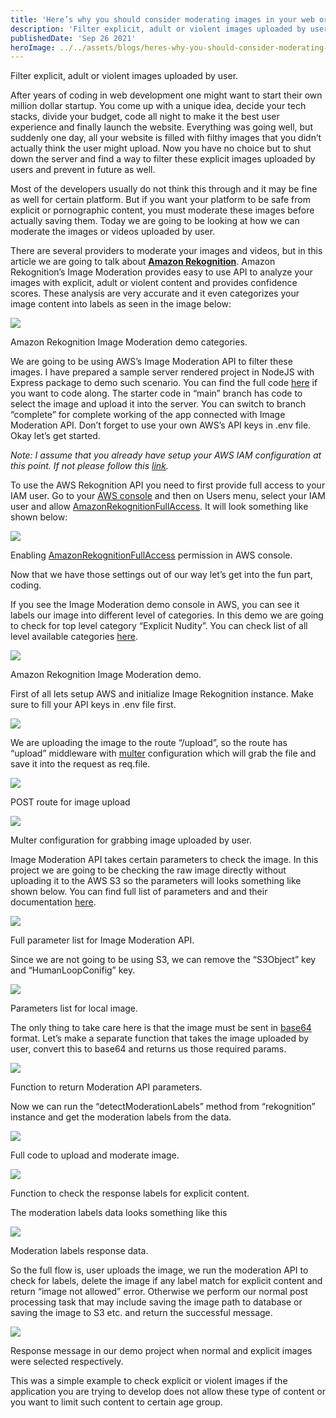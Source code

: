 ```yaml
---
title: 'Here’s why you should consider moderating images in your web or mobile application.'
description: 'Filter explicit, adult or violent images uploaded by user.'
publishedDate: 'Sep 26 2021'
heroImage: ../../assets/blogs/heres-why-you-should-consider-moderating-your-images-in-web-or-mobile-application.jpg
---
```

Filter explicit, adult or violent images uploaded by user.

After years of coding in web development one might want to start their own million dollar startup. You come up with a unique idea, decide your tech stacks, divide your budget, code all night to make it the best user experience and finally launch the website. Everything was going well, but suddenly one day, all your website is filled with filthy images that you didn’t actually think the user might upload. Now you have no choice but to shut down the server and find a way to filter these explicit images uploaded by users and prevent in future as well.

Most of the developers usually do not think this through and it may be fine as well for certain platform. But if you want your platform to be safe from explicit or pornographic content, you must moderate these images before actually saving them. Today we are going to be looking at how we can moderate the images or videos uploaded by user.

There are several providers to moderate your images and videos, but in this article we are going to talk about [**Amazon Rekognition**](https://aws.amazon.com/rekognition/). Amazon Rekognition’s Image Moderation provides easy to use API to analyze your images with explicit, adult or violent content and provides confidence scores. These analysis are very accurate and it even categorizes your image content into labels as seen in the image below:

<img src="https://cdn.hashnode.com/res/hashnode/image/upload/v1640438638321/3lZXI4io_.png" />

Amazon Rekognition Image Moderation demo categories.

We are going to be using AWS’s Image Moderation API to filter these images. I have prepared a sample server rendered project in NodeJS with Express package to demo such scenario. You can find the full code [here](https://github.com/niraj-khatiwada/Image-Moderation) if you want to code along. The starter code in “main” branch has code to select the image and upload it into the server. You can switch to branch “complete” for complete working of the app connected with Image Moderation API. Don’t forget to use your own AWS’s API keys in .env file. Okay let’s get started.

*Note: I assume that you already have setup your AWS IAM configuration at this point. If not please follow this* [*link*](https://docs.aws.amazon.com/IAM/latest/UserGuide/id_users_create.html)*.*

To use the AWS Rekognition API you need to first provide full access to your IAM user. Go to your [AWS console](https://console.aws.amazon.com/iam/home) and then on Users menu, select your IAM user and allow [AmazonRekognitionFullAccess](https://docs.aws.amazon.com/rekognition/latest/dg/security-iam.html). It will look something like shown below:

<img src="https://cdn.hashnode.com/res/hashnode/image/upload/v1640438639878/2RFvePoUS.png" />

Enabling [AmazonRekognitionFullAccess](https://docs.aws.amazon.com/rekognition/latest/dg/security-iam.html) permission in AWS console.

Now that we have those settings out of our way let’s get into the fun part, coding.

If you see the Image Moderation demo console in AWS, you can see it labels our image into different level of categories. In this demo we are going to check for top level category “Explicit Nudity”. You can check list of all level available categories [here](https://docs.aws.amazon.com/rekognition/latest/dg/moderation.html).

<img src="https://cdn.hashnode.com/res/hashnode/image/upload/v1640438641630/Rjv-CcCNi.png" />

Amazon Rekognition Image Moderation demo.

First of all lets setup AWS and initialize Image Rekognition instance. Make sure to fill your API keys in .env file first.

<img src="https://cdn.hashnode.com/res/hashnode/image/upload/v1640438643425/E-RWCGmYt.png" />

We are uploading the image to the route “/upload”, so the route has “upload” middleware with [multer](https://www.npmjs.com/package/multer) configuration which will grab the file and save it into the request as req.file.

<img src="https://cdn.hashnode.com/res/hashnode/image/upload/v1640438645211/ERs6oztdR.png" />

POST route for image upload

<img src="https://cdn.hashnode.com/res/hashnode/image/upload/v1640438647007/V46KmvHN5.png" />

Multer configuration for grabbing image uploaded by user.

Image Moderation API takes certain parameters to check the image. In this project we are going to be checking the raw image directly without uploading it to the AWS S3 so the parameters will looks something like shown below. You can find full list of parameters and and their documentation [here](https://docs.aws.amazon.com/AWSJavaScriptSDK/latest/AWS/Rekognition.html#detectModerationLabels-property).

<img src="https://cdn.hashnode.com/res/hashnode/image/upload/v1640438648825/YY_PjgqYM.png" />

Full parameter list for Image Moderation API.

Since we are not going to be using S3, we can remove the “S3Object” key and “HumanLoopConifig” key.

<img src="https://cdn.hashnode.com/res/hashnode/image/upload/v1640438650503/jSHWbzVro.png" />

Parameters list for local image.

The only thing to take care here is that the image must be sent in [base64](https://nodejs.org/api/buffer.html) format. Let’s make a separate function that takes the image uploaded by user, convert this to base64 and returns us those required params.

<img src="https://cdn.hashnode.com/res/hashnode/image/upload/v1640438652180/iU6gFlsPx.png" />

Function to return Moderation API parameters.

Now we can run the “detectModerationLabels” method from “rekognition” instance and get the moderation labels from the data.

<img src="https://cdn.hashnode.com/res/hashnode/image/upload/v1640438653902/gc_SNhOQN.png" />

Full code to upload and moderate image.

<img src="https://cdn.hashnode.com/res/hashnode/image/upload/v1640438655742/YWc0Ot8AS.png" />

Function to check the response labels for explicit content.

The moderation labels data looks something like this

<img src="https://cdn.hashnode.com/res/hashnode/image/upload/v1640438657427/CpTr9EVQ3.png" />

Moderation labels response data.

So the full flow is, user uploads the image, we run the moderation API to check for labels, delete the image if any label match for explicit content and return “image not allowed” error. Otherwise we perform our normal post processing task that may include saving the image path to database or saving the image to S3 etc. and return the successful message.

<img src="https://cdn.hashnode.com/res/hashnode/image/upload/v1640438659292/7kB5_fxUYQ.png" />

Response message in our demo project when normal and explicit images were selected respectively.

This was a simple example to check explicit or violent images if the application you are trying to develop does not allow these type of content or you want to limit such content to certain age group.